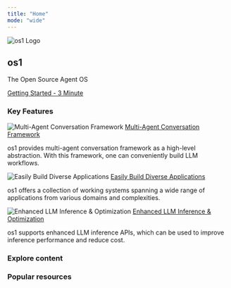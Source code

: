 ```yaml
---
title: "Home"
mode: "wide"
---
```



<div class="homepage-hero-section">
  <div class="hero-content">
    <div class="hero-logo-section">
      <img class="hero-logo" noZoom src="/static/img/os1.svg" alt="os1 Logo" />
    </div>
    <div class="hero-text-section">
      <h2 class="hero-title">os1</h2>
      <p class="hero-subtitle">The Open Source Agent OS</p>
      <a class="hero-btn" href="/docs/Getting-Started">
        <div>Getting Started - 3 Minute</div>
      </a>
    </div>
  </div>
</div>

### Key Features

<div class="key-features">
  <CardGroup cols={3}>
    <Card>
      <div class="key-feature">
        <img
          noZoom
          src="/static/img/conv_2.svg"
          alt="Multi-Agent Conversation Framework"
        />
        <a href="/docs/Use-Cases/agent_chat">
          Multi-Agent Conversation Framework
        </a>
        <p>
          os1 provides multi-agent conversation framework as a high-level
          abstraction. With this framework, one can conveniently build LLM
          workflows.
        </p>
      </div>
    </Card>
    <Card>
      <div class="key-feature">
        <img
          noZoom
          src="/static/img/autogen_app.svg"
          alt="Easily Build Diverse Applications"
        />
        <a href="/docs/Use-Cases/agent_chat#diverse-applications-implemented-with-autogen">
          Easily Build Diverse Applications
        </a>
        <p>
          os1 offers a collection of working systems spanning a wide range of
          applications from various domains and complexities.
        </p>
      </div>
    </Card>
    <Card>
      <div class="key-feature">
        <img
          noZoom
          src="/static/img/extend.svg"
          alt="Enhanced LLM Inference & Optimization"
        />
        <a href="/docs/Use-Cases/enhanced_inference">
          Enhanced LLM Inference & Optimization
        </a>
        <p>
          os1 supports enhanced LLM inference APIs, which can be used to improve
          inference performance and reduce cost.
        </p>
      </div>
    </Card>
  </CardGroup>
</div>

### Explore content

<ExploreContent />

### Popular resources

<PopularResources />
